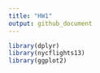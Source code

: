 ```yaml
---
title: "HW1"
output: github_document
---
```


```r
library(dplyr)
library(nycflights13)
library(ggplot2)
```

